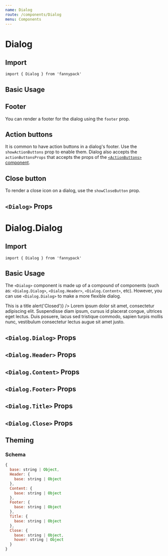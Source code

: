 ```yaml
---
name: Dialog
route: /components/Dialog
menu: Components
---
```



# Dialog

## Import

`import { Dialog } from 'fannypack'`

## Basic Usage

<Playground>
  <Dialog title="This is a title">
    Lorem ipsum dolor sit amet, consectetur adipiscing elit. Suspendisse diam ipsum, cursus id placerat congue, ultrices
    eget lectus. Duis posuere, lacus sed tristique commodo, sapien turpis mollis nunc, vestibulum consectetur lectus
    augue sit amet justo.
  </Dialog>
</Playground>

## Footer

You can render a footer for the dialog using the `footer` prop.

<Playground>
  <Dialog title="This is a title" footer={<Text>This is a footer</Text>}>
    Lorem ipsum dolor sit amet, consectetur adipiscing elit. Suspendisse diam ipsum, cursus id placerat congue, ultrices
    eget lectus. Duis posuere, lacus sed tristique commodo, sapien turpis mollis nunc, vestibulum consectetur lectus
    augue sit amet justo.
  </Dialog>
</Playground>

## Action buttons

It is common to have action buttons in a dialog's footer. Use the `showActionButtons` prop to enable them. Dialog also accepts the `actionButtonsProps` that accepts the props of the [`<ActionButtons>` component](/components/button#actionbuttons-props).

<Playground>
  <Dialog actionButtonsProps={{ onClickSubmit: () => alert('Submitted') }} title="This is a title" showActionButtons>
    Lorem ipsum dolor sit amet, consectetur adipiscing elit. Suspendisse diam ipsum, cursus id placerat congue, ultrices
    eget lectus. Duis posuere, lacus sed tristique commodo, sapien turpis mollis nunc, vestibulum consectetur lectus
    augue sit amet justo.
  </Dialog>
</Playground>

## Close button

To render a close icon on a dialog, use the `showCloseButton` prop.

<Playground>
  <Dialog onClickClose={() => console.log('close')} showCloseButton title="This is a title">
    Lorem ipsum dolor sit amet, consectetur adipiscing elit. Suspendisse diam ipsum, cursus id placerat congue, ultrices
    eget lectus. Duis posuere, lacus sed tristique commodo, sapien turpis mollis nunc, vestibulum consectetur lectus
    augue sit amet justo.
  </Dialog>
</Playground>

## `<Dialog>` Props

<PropsTable of={Dialog} />

# Dialog.Dialog

## Import

`import { Dialog } from 'fannypack'`

## Basic Usage

The `<Dialog>` component is made up of a compound of components (such as: `<Dialog.Dialog>`, `<Dialog.Header>`, `<Dialog.Content>`, etc). However, you can use `<Dialog.Dialog>` to make a more flexible dialog.

<Playground>
  <Dialog.Dialog a11yDescriptionId="description" a11yTitleId="title">
    <Dialog.Header>
      <Dialog.Title id="title">This is a title</Dialog.Title>
      <Dialog.Close onClick={() => alert('Closed')} />
    </Dialog.Header>
    <Dialog.Content id="description">
      Lorem ipsum dolor sit amet, consectetur adipiscing elit. Suspendisse diam ipsum, cursus id placerat congue,
      ultrices eget lectus. Duis posuere, lacus sed tristique commodo, sapien turpis mollis nunc, vestibulum consectetur
      lectus augue sit amet justo.
    </Dialog.Content>
    <Dialog.Footer justifyContent="flex-end">
      <ActionButtons />
    </Dialog.Footer>
  </Dialog.Dialog>
</Playground>

## `<Dialog.Dialog>` Props

<PropsTable of={DialogDialog} />

## `<Dialog.Header>` Props

<PropsTable of={DialogHeader} />

## `<Dialog.Content>` Props

<PropsTable of={DialogContent} />

## `<Dialog.Footer>` Props

<PropsTable of={DialogFooter} />

## `<Dialog.Title>` Props

<PropsTable of={DialogTitle} />

## `<Dialog.Close>` Props

<PropsTable of={DialogClose} />

## Theming

### Schema

```jsx
{
  base: string | Object,
  Header: {
    base: string | Object
  },
  Content: {
    base: string | Object
  },
  Footer: {
    base: string | Object
  },
  Title: {
    base: string | Object
  },
  Close: {
    base: string | Object,
    hover: string | Object
  }
}
```
